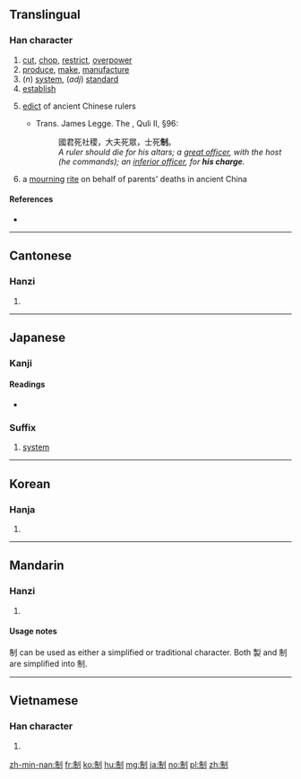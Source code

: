 {{also|製}}
==Translingual==

===Han character===
{{Han char|rn=18|rad=刀|as=06|sn=8|four=22200|canj=HBLN|ids=⿰未刂}}

# [[cut]], [[chop]], [[restrict]], [[overpower]]
# [[produce]], [[make]], [[manufacture]]
# (''n'') [[system]], (''adj'') [[standard]]
# [[establish]]
# {{context|archaic|lang=mul}} [[edict]] of ancient Chinese rulers
#* Trans. James Legge. The {{w|Book of Rites}}, Quli II, §96:
#*: 國君死社稷，大夫死眾，士死'''制'''。
#*: ''A ruler should die for his altars; a [[w:Chinese nobility|great officer]], with the host (he commands); an [[w:Shi (yeoman)|inferior officer]], for '''his charge'''.''
# {{context|archaic|lang=mul}} a [[mourning]] [[rite]] on behalf of parents' deaths in ancient China

====References====
* {{Han ref|kx=0139.020|dkj=01961|dj=0315.100|hdz=10335.010|uh=5236|ud=21046|bh=A8EE|bd=43246}}

----

==Cantonese==

===Hanzi===
{{yue-hanzi|jyut=[[zai3]]|y=jai3|tra=製}}

# {{defn|lang=yue|sort=刀06}}

----

==Japanese==

===Kanji===
{{ja-kanji|grade=5|rs=刀06}}

====Readings====
* {{ja-readings|goon=[[せ]] (se)|nanori=[[いさむ]] (isamu), [[おさむ]] (osamu), [[さだ]] (sada), [[すけ]] (suke), [[ただ]] (tada), [[のり]] (nori)|kanon=[[せい]] (sei)|kun=[[おさえる]] (osaeru)}}

===Suffix===
{{ja-pos|せい|suffix}}

# [[system]]

----

==Korean==

===Hanja===
{{ko-hanja|hangeul=제|rv=je|mr=che|y=cey}}

# {{defn|lang=ko|sort=刀06}}

----

==Mandarin==

===Hanzi===
{{cmn-hanzi|tra=製|pin=[[zhì]] ([[zhi4]])|wg=chih<sup>4</sup>}}

# {{defn|lang=cmn|sort=刀06}}

====Usage notes====
制 can be used as either a simplified or traditional character. Both 製 and 制 are simplified into 制.<!--Need further clarification about how an already-simplified character can be simplified into itself.-->

----

==Vietnamese==

===Han character===
{{vi-hantu|[[chế]], [[chới]], [[chơi]], [[choi]], [[xế]], [[xiết]]|rs=刀06}}

# {{defn|lang=vi|sort=刀06}}

[[zh-min-nan:制]]
[[fr:制]]
[[ko:制]]
[[hu:制]]
[[mg:制]]
[[ja:制]]
[[no:制]]
[[pl:制]]
[[zh:制]]